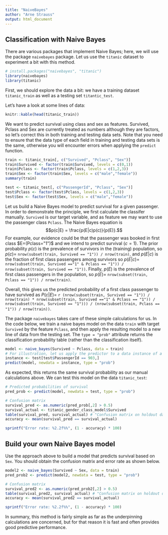 ```yaml
---
title: "NaiveBayes"
author: "Arne Strauss"
output: html_document
---
```



## Classification with Naive Bayes

There are various packages that implement Naive Bayes; here, we will use the package `naivebayes` package. Let us use the `titanic` dataset to experiment a bit with this method.

```r
# install.packages("naivebayes", "titanic")
library(naivebayes)
library(titanic)
```

First, we should explore the data a bit: we have a training dataset `titanic_train` as well as a testing set `titantic_test`. 

Let's have a look at some lines of data:

```r
knitr::kable(head(titanic_train))
```

We want to predict survival using class and sex as features. Survived, Pclass and Sex are currently treated as  numbers although they are factors, so let's correct this in both training and testing data sets. Note that you need to ensure that the data type of each field in training and testing data sets is the same, otherwise you will encounter errors when applying the `predict` function.

```r
train <- titanic_train[, c("Survived", "Pclass", "Sex")]
train$Survived <- factor(train$Survived, levels = c(0,1))
train$Pclass <- factor(train$Pclass, levels = c(1,2,3))
train$Sex <- factor(train$Sex, levels = c("male","female"))
summary(train)

test <- titanic_test[, c("PassengerId", "Pclass", "Sex")]
test$Pclass <- factor(test$Pclass, levels = c(1,2,3))
test$Sex <- factor(test$Sex, levels = c("male","female"))
```

Let us build a Naive Bayes model to predict survival for a given passenger. In order to demonstrate the principle, we first calculate the classifer manually.  `Survived` is our target variable, and as feature we may want to use the passenger class `Pclass`. The Naive Bayes equation is $$p(c|E) = \frac{p(E|c)p(c)}{p(E)}.$$
For example, our evidence could be that the passenger was booked in first class $E=(Pclass="1")$ and we intend to predict survival ($c=1$). The prior probability $p(c)$ is the prevalence of survivors in the (training) population, so $p(c)=$ `nrow(subset(train, Survived == "1")) / nrow(train)`, and $p(E|c)$ is the fraction of first class passengers among survivors so $p(E|c)=$ `nrow(subset(train, Survived =="1" & Pclass == "1")) / nrow(subset(train, Survived == "1"))`. Finally, $p(E)$ is the prevalence of first class passengers in the population, so $p(E)=$ `nrow(subset(train, Pclass == "1")) / nrow(train)`.

Overall, this gives us the predicted probability of a first class passenger to have survived as $P(c|E)=$ `r (nrow(subset(train, Survived == "1")) / nrow(train) * nrow(subset(train, Survived =="1" & Pclass == "1")) / nrow(subset(train, Survived == "1"))) / (nrow(subset(train, Pclass == "1")) / nrow(train))`.

The package `naivebayes` takes care of these simple calculations for us. In the code below, we train a naive bayes model on the data `train` with target `Survived` by the feature `Pclass`, and then apply the resulting model to a new line of data from the testing set. The `type = "prob"` attribute returns the classification probability table (rather than the classification itself).
``` r
model <- naive_bayes(Survived ~ Pclass, data = train)
# For illustration, let us apply the predictor to a data instance of a class 1 passenger
instance <- test[test$PassengerId == 903,]
predict(model, newdata = instance, type = "prob")
```

As expected, this returns the same survival probability as our manual calculations above.  We can test this model on the data `titanic_test`:
``` r
# Predicted probabilities of survival
pred_prob <- predict(model, newdata = test, type = "prob")

# Confusion matrix
survival_pred <- as.numeric(pred_prob[,2] > 0.5)
survival_actual <- titanic_gender_class_model$Survived
table(survival_pred, survival_actual) # "Confusion matrix on holdout data")
accuracy <- mean(survival_pred == survival_actual)

sprintf("Error rate: %2.2f%%", (1 - accuracy) * 100)

```


## Build your own Naive Bayes model

Use the approach above to build a model that predicts survival based on `Sex`. You should obtain the confusion matrix and error rate as shown below.

``` r
model2 <- naive_bayes(Survived ~ Sex, data = train)
pred_prob2 <- predict(model2, newdata = test, type = "prob")

# Confusion matrix
survival_pred2 <- as.numeric(pred_prob2[,2] > 0.5)
table(survival_pred2, survival_actual) # "Confusion matrix on holdout data")
accuracy <- mean(survival_pred2 == survival_actual)

sprintf("Error rate: %2.2f%%", (1 - accuracy) * 100)

```

In summary, this method is fairly simple as far as the underpinning calculations are concerned, but for that reason it is fast and often provides good predictive performance.

